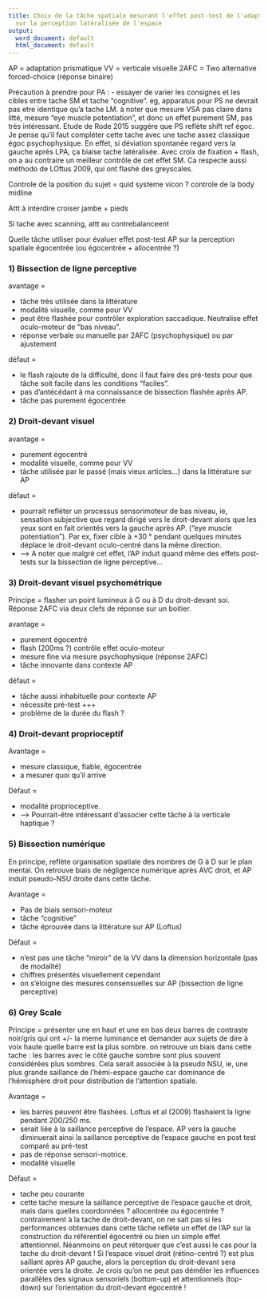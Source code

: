 ```yaml
---
title: Choix de la tâche spatiale mesurant l'effet post-test de l'adaptation prismatique
  sur la perception latéralisée de l'espace
output:
  word_document: default
  html_document: default
---
```

AP = adaptation prismatique
VV = verticale visuelle
2AFC = Two alternative forced-choice (réponse binaire)

Précaution à prendre pour PA : 
- essayer de varier les consignes et les cibles entre tache SM et tache "cognitive". eg, apparatus pour PS ne devrait pas etre identique qu'a tache LM. à noter que mesure VSA pas claire dans litté, mesure "eye muscle potentiation", et donc un effet purement SM, pas très intéressant. Etude de Rode 2015 suggère que PS reflète shift ref égoc. Je pense qu'il faut compléter cette tache avec une tache assez classique égoc psychophysique. En effet, si déviation spontanée regard vers la gauche après LPA, ça biaise tache latéralisée. Avec croix de fixation + flash, on a au contraire un meilleur contrôle de cet effet SM. Ca respecte aussi méthodo de LOftus 2009, qui ont flashé des greyscales.

Controle de la position du sujet = quid systeme vicon ? controle de la body midline

Attt à interdire croiser jambe + pieds

Si tache avec scanning, attt au contrebalanceent

Quelle tâche utiliser pour évaluer effet post-test AP sur la perception spatiale égocentrée (ou égocentrée + allocentrée ?)

### 1) Bissection de ligne perceptive  

avantage = 

  - tâche très utilisée dans la littérature
  - modalité visuelle, comme pour VV
  - peut être flashée pour contrôler exploration saccadique. Neutralise effet oculo-moteur de "bas niveau".
  - réponse verbale ou manuelle par 2AFC (psychophysique) ou par ajustement 
  
défaut = 

  - le flash rajoute de la difficulté, donc il faut faire des pré-tests pour que tâche soit facile dans les conditions "faciles". 
  - pas d'antécédant à ma connaissance de bissection flashée après AP.
  - tâche pas purement égocentrée    

### 2) Droit-devant visuel  

avantage =   

  - purement égocentré
  - modalité visuelle, comme pour VV
  - tâche utilisée par le passé (mais vieux articles...) dans la littérature sur AP
  
défaut =  

  - pourrait refléter un processus sensorimoteur de bas niveau, ie, sensation subjective que regard dirigé vers le droit-devant alors que les yeux sont en fait orientés vers la gauche après AP. ("eye muscle potentiation"). Par ex, fixer cible à +30 ° pendant quelques minutes déplace le droit-devant oculo-centré dans la même direction.
  - --> A noter que malgré cet effet, l'AP induit quand même des effets post-tests sur la bissection de ligne perceptive...
  
### 3) Droit-devant visuel psychométrique

Principe = flasher un point lumineux à G ou à D du droit-devant soi. Réponse 2AFC via deux clefs de réponse sur un boitier.  

avantage = 

  - purement égocentré
  - flash (200ms ?) contrôle effet oculo-moteur
  - mesure fine via mesure psychophysique (réponse 2AFC)
  - tâche innovante dans contexte AP
  
défaut =   

  - tâche aussi inhabituelle pour contexte AP
  - nécessite pré-test +++
  - problème de la durée du flash ?
  
### 4) Droit-devant proprioceptif

Avantage =

  - mesure classique, fiable, égocentrée
  - a mesurer quoi qu'il arrive
  
Défaut =

  - modalité proprioceptive. 
  - --> Pourrait-être intéressant d'associer cette tâche à la verticale haptique ?
  
### 5) Bissection numérique

En principe, reflète organisation spatiale des nombres de G à D sur le plan mental. On retrouve biais de négligence numérique après AVC droit, et AP induit pseudo-NSU droite dans cette tâche.

Avantage = 

  - Pas de biais sensori-moteur
  - tâche "cognitive"
  - tâche éprouvée dans la littérature sur AP (Loftus)
  
Défaut =

  - n'est pas une tâche "miroir" de la VV dans la dimension horizontale (pas de modalité)
  - chiffres présentés visuellement cependant
  - on s'éloigne des mesures consensuelles sur AP (bissection de ligne perceptive)
  
### 6) Grey Scale

Principe = présenter une en haut et une en bas deux barres de contraste noir/gris qui ont +/- la meme luminance et demander aux sujets de dire à voix haute quelle barre est la plus sombre. on retrouve un biais dans cette tache : les barres avec le côté gauche sombre sont plus souvent considérées plus sombres. Cela serait associée à la pseudo NSU, ie, une plus grande saillance de l'hémi-espace gauche car dominance de l'hémisphère droit pour distribution de l'attention spatiale.

Avantage =

  - les barres peuvent être flashées. Loftus et al (2009) flashaient la ligne pendant 200/250 ms.
  - serait liée à la saillance perceptive de l'espace. AP vers la gauche diminuerait ainsi la saillance perceptive de l'espace gauche en post test comparé au pré-test
  - pas de réponse sensori-motrice.
  - modalité visuelle
  
Défaut = 
  
  - tache peu courante
  - cette tache mesure la saillance perceptive de l'espace gauche et droit, mais dans quelles coordonnées ? allocentrée ou égocentrée ? contrairement à la tache de droit-devant, on ne sait pas si les performances obtenues dans cette tâche reflète un effet de l'AP sur la construction du référentiel égocentré ou bien un simple effet attentionnel. Néanmoins on peut rétorquer que c'est aussi le cas pour la tache du droit-devant ! Si l'espace visuel droit (rétino-centré ?) est plus saillant après AP gauche, alors la perception du droit-devant sera orientée vers la droite. Je crois qu'on ne peut pas démêler les influences parallèles des signaux sensoriels (bottom-up) et attentionnels (top-down) sur l'orientation du droit-devant égocentré ! 

  



